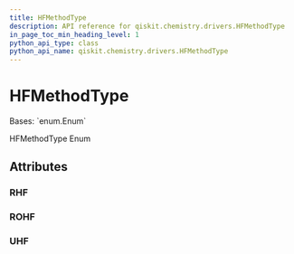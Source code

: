 ```yaml
---
title: HFMethodType
description: API reference for qiskit.chemistry.drivers.HFMethodType
in_page_toc_min_heading_level: 1
python_api_type: class
python_api_name: qiskit.chemistry.drivers.HFMethodType
---
```


# HFMethodType

<Class id="qiskit.chemistry.drivers.HFMethodType" isDedicatedPage={true} github="https://github.com/qiskit-community/qiskit-aqua/tree/stable/0.9/qiskit/chemistry/drivers/fermionic_driver.py" signature="HFMethodType(value)">
  Bases: `enum.Enum`

  HFMethodType Enum

  ## Attributes

  ### RHF

  <Attribute id="qiskit.chemistry.drivers.HFMethodType.RHF" attributeValue="'rhf'" />

  ### ROHF

  <Attribute id="qiskit.chemistry.drivers.HFMethodType.ROHF" attributeValue="'rohf'" />

  ### UHF

  <Attribute id="qiskit.chemistry.drivers.HFMethodType.UHF" attributeValue="'uhf'" />
</Class>

